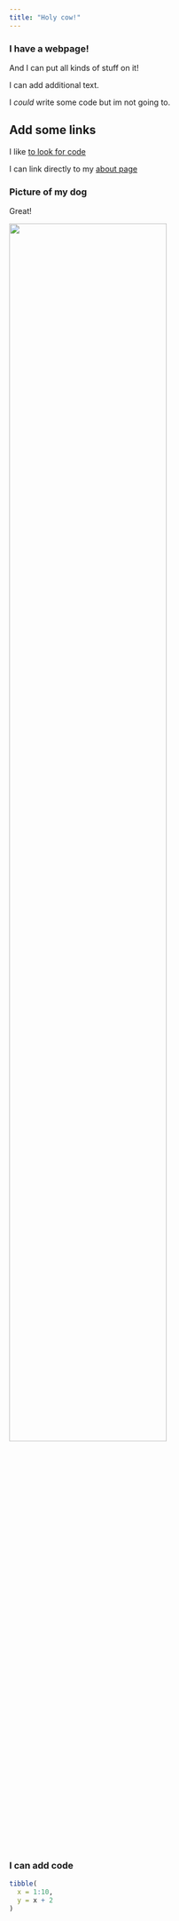 ```yaml
---
title: "Holy cow!"
---
```


### I have a webpage!

And I can put all kinds of stuff on it!

I can add additional text. 

I *could* write some code but im not going to. 

## Add some links 

I like [to look for code](https://www.google.com)

I can link directly to my [about page](about.html)

### Picture of my dog 

Great!

<img src="images/image.png" style="width:75%">

### I can add code 

```r
tibble(
  x = 1:10,
  y = x + 2 
)
```


